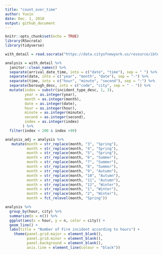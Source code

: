 ```yaml
---
title: "count_over_time"
author: Yuxin
date: Dec. 1, 2018
output: github_document
---
```


```r
knitr::opts_chunk$set(echo = TRUE)
library(RSocrata)
library(tidyverse)
```

```r
with_detail = read.socrata("https://data.cityofnewyork.us/resource/ibte-hq4u.csv")
```

```r
analysis = with_detail %>%
  janitor::clean_names() %>%
  separate(arrival_date_time, into = c("date", "time"), sep = " ") %>%
  separate(date, into = c("year", "month", "date"), sep = "-") %>%
  separate(time, into = c("hour", "minute", "second"), sep = ":") %>%
  separate(borough_desc, into = c("code", "city", sep = " - ")) %>%
  mutate(index = substr(incident_type_desc, 1, 3),
         year = as.integer(year), 
         month = as.integer(month), 
         date = as.integer(date), 
         hour = as.integer(hour), 
         minute = as.integer(minute), 
         second = as.integer(second), 
         index = as.integer(index)
        ) %>%
  filter(index < 200 & index >99)
```

```r
analysis_adj = analysis %>%
   mutate(month = str_replace(month, "3", "Spring"),
          month = str_replace(month, "4", "Spring"),
          month = str_replace(month, "5", "Spring"),
          month = str_replace(month, "6", "Summer"),
          month = str_replace(month, "7", "Summer"),
          month = str_replace(month, "8", "Summer"),
          month = str_replace(month, "9", "Autumn"),
          month = str_replace(month, "10", "Autumn"),
          month = str_replace(month, "11", "Autumn"),
          month = str_replace(month, "12", "Winter"),
          month = str_replace(month, "1", "Winter"),
          month = str_replace(month, "2", "Winter"),
          month = fct_relevel(month, "Spring"))
```

```r
analysis %>%
  group_by(hour, city) %>%
  summarize(n = n()) %>%
  ggplot(aes(x = hour, y = n, color = city)) +
  geom_line() +
  labs(title = "Number of Fire incident according to hours") +
    theme(panel.grid.major = element_blank(), 
          panel.grid.minor = element_blank(),
          panel.background = element_blank(), 
          axis.line = element_line(colour = "black"))
```
